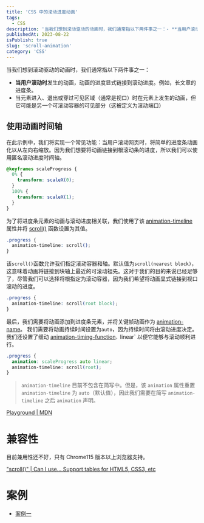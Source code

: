 ```yaml
---
title: 'CSS 中的滚动进度动画'
tags:
  - CSS
description: '当我们想到滚动驱动的动画时，我们通常指以下两件事之一：- **当用户滚动时**发生的动画，动画的进度显式链接到滚动进度。例如，长文章的进度条。- 当元素进入、退出或穿过可见区域（通常是视口）时在元素上发生的动画，但它可能是另一个可滚动容器的可见部分（这被定义为滚动端口）'
publishedAt: 2023-08-22
isPublish: true
slug: 'scroll-animation'
category: 'CSS'
---
```


当我们想到滚动驱动的动画时，我们通常指以下两件事之一：

- **当用户滚动时**发生的动画，动画的进度显式链接到滚动进度。例如，长文章的进度条。
- 当元素进入、退出或穿过可见区域（通常是视口）时在元素上发生的动画，但它可能是另一个可滚动容器的可见部分（这被定义为滚动端口）

## 使用动画时间轴

在此示例中，我们将实现一个常见功能：当用户滚动网页时，将简单的进度条动画化以从左向右缩放。因为我们想要将动画链接到根滚动条的进度，所以我们可以使用匿名滚动进度时间轴。

```css
@keyframes scaleProgress {
  0% {
    transform: scaleX(0);
  }
  100% {
    transform: scaleX(1);
  }
}
```

为了将进度条元素的动画与滚动进度相关联，我们使用了该 [animation-timeline](https://developer.mozilla.org/en-US/docs/Web/CSS/animation-timeline) 属性并将 [scroll()](https://developer.mozilla.org/en-US/docs/Web/CSS/animation-timeline/scroll) 函数设置为其值。

```css
.progress {
  animation-timeline: scroll();
}
```

该`scroll()`函数允许我们指定滚动容器和轴。默认值为`scroll(nearest block)`，这意味着动画将链接到块轴上最近的可滚动祖先。这对于我们的目的来说已经足够了，尽管我们可以选择将根指定为滚动容器，因为我们希望将动画显式链接到视口滚动的进度。

```css
.progress {
  animation-timeline: scroll(root block);
}
```

最后，我们需要将动画添加到进度条元素，并将关键帧动画作为 [animation-name](https://developer.mozilla.org/en-US/docs/Web/CSS/animation-name)。 我们需要将动画持续时间设置为`auto`，因为持续时间将由滚动进度决定。我们还设置了缓动 [animation-timing-function](https://developer.mozilla.org/en-US/docs/Web/CSS/animation-timing-function)`，`linear` 以便它能够与滚动顺利进行。

```css
.progress {
  animation: scaleProgress auto linear;
  animation-timeline: scroll(root);
}
```

> `animation-timeline` 目前不包含在简写中。但是，该 `animation` 属性重置 `animation-timeline` 为 `auto`（默认值），因此我们需要在简写 `animation-timeline` 之后 `animation` 声明。


[Playground | MDN](https://developer.mozilla.org/en-US/play)

# 兼容性

目前兼用性还不好，只有 Chrome115 版本以上浏览器支持。

["scroll()" | Can I use... Support tables for HTML5, CSS3, etc](https://caniuse.com/?search=scroll())

# 案例

- [案例一](https://codepen.io/michellebarker/pen/ZEmygMP)
